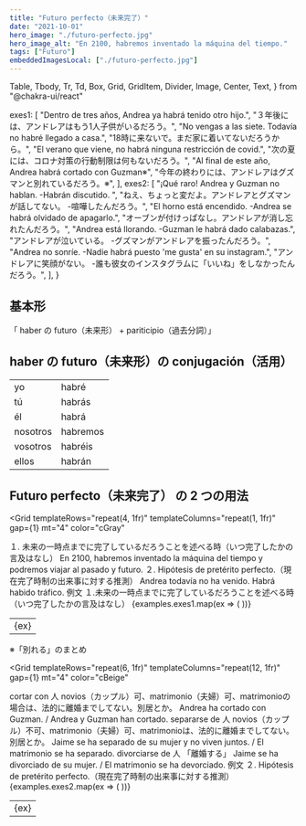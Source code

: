 ```yaml
---
title: "Futuro perfecto（未来完了）"
date: "2021-10-01"
hero_image: "./futuro-perfecto.jpg"
hero_image_alt: "En 2100, habremos inventado la máquina del tiempo."
tags: ["Futuro"]
embeddedImagesLocal: ["./futuro-perfecto.jpg"]
---
```


  Table,
  Tbody,
  Tr,
  Td,
  Box,
  Grid,
  GridItem,
  Divider,
  Image,
  Center,
  Text,
} from "@chakra-ui/react"

  exes1: [
    "Dentro de tres años, Andrea ya habrá tenido otro hijo.",
    "３年後には、アンドレアはもう1人子供がいるだろう。",
    "No vengas a las siete. Todavía no habré llegado a casa.",
    "18時に来ないで。まだ家に着いてないだろうから。",
    "El verano que viene, no habrá ninguna restricción de covid.",
    "次の夏には、コロナ対策の行動制限は何もないだろう。",
    "Al final de este año, Andrea habrá cortado con Guzman※",
    "今年の終わりには、アンドレアはグズマンと別れているだろう。※",
  ],
  exes2: [
    "¡Qué raro! Andrea y Guzman no hablan. -Habrán discutido. ",
    "ねえ、ちょっと変だよ。アンドレアとグズマンが話してない。 -喧嘩したんだろう。",
    "El horno está encendido. -Andrea se habrá olvidado de apagarlo.",
    "オーブンが付けっぱなし。アンドレアが消し忘れたんだろう。",
    "Andrea está llorando. -Guzman le habrá dado calabazas.",
    "アンドレアが泣いている。 -グズマンがアンドレアを振ったんだろう。",
    "Andrea no sonríe. -Nadie habrá puesto 'me gusta' en su instagram.",
    "アンドレアに笑顔がない。 -誰も彼女のインスタグラムに「いいね」をしなかったんだろう。",
  ],
}

<Box>
  <GatsbyImage alt="勉強してる女の子" image={getImage(props.localImages[0])} />
</Box>

## 基本形

<Box bg="cGreen" color="cBeige" p="3" mt="4" mb="8">
  「 haber の futuro（未来形） + pariticipio（過去分詞）」
</Box>

## haber の futuro（未来形）の conjugación（活用）

<Table variant="striped" colorScheme="blackAlpha" mt="3" mb="8">
  <Tbody>
    <Tr>
      <Td>yo</Td>
      <Td>
        habr<span style={{ color: "#E18C7A" }}>é</span>
      </Td>
    </Tr>
    <Tr>
      <Td>tú</Td>
      <Td>
        habr<span style={{ color: "#E18C7A" }}>ás</span>
      </Td>
    </Tr>
    <Tr>
      <Td>él</Td>
      <Td>
        habr<span style={{ color: "#E18C7A" }}>á</span>
      </Td>
    </Tr>
    <Tr>
      <Td>nosotros</Td>
      <Td>
        habr<span style={{ color: "#E18C7A" }}>emos</span>
      </Td>
    </Tr>
    <Tr>
      <Td>vosotros</Td>
      <Td>
        habr<span style={{ color: "#E18C7A" }}>éis</span>
      </Td>
    </Tr>
    <Tr>
      <Td>ellos</Td>
      <Td>
        habr<span style={{ color: "#E18C7A" }}>án</span>
      </Td>
    </Tr>
  </Tbody>
</Table>

## Futuro perfecto（未来完了） の 2 つの用法

<Grid
  templateRows="repeat(4, 1fr)"
  templateColumns="repeat(1, 1fr)"
  gap={1}
  mt="4"
  color="cGray"
>
  <GridItem rowSpan={1} colSpan={1} bg="cYellow" p="2">
    １.
    未来の一時点までに完了しているだろうことを述べる時（いつ完了したかの言及はなし）
  </GridItem>
  <GridItem rowSpan={1} colSpan={1} bg="cYellow2" p="2">
    En 2100, habremos inventado la máquina del tiempo y podremos viajar al
    pasado y futuro.
  </GridItem>
  <GridItem rowSpan={1} colSpan={1} bg="cYellow" p="2">
    ２. Hipótesis de pretérito perfecto.（現在完了時制の出来事に対する推測）
  </GridItem>
  <GridItem rowSpan={1} colSpan={1} bg="cYellow2" p="2">
    Andrea todavía no ha venido. Habrá habido tráfico.
  </GridItem>
</Grid>

<Box mt="16">
  例文
  １.未来の一時点までに完了しているだろうことを述べる時（いつ完了したかの言及はなし）
</Box>

<Table variant="striped" colorScheme="blackAlpha" mt="3" mb="8">
  <Tbody>
    {examples.exes1.map(ex => (
      <Tr key={ex}>
        <Td>{ex}</Td>
      </Tr>
    ))}
  </Tbody>
</Table>

<Box mt="12">※「別れる」のまとめ</Box>

<Grid
  templateRows="repeat(6, 1fr)"
  templateColumns="repeat(12, 1fr)"
  gap={1}
  mt="4"
  color="cBeige"
>
  <GridItem rowSpan={1} colSpan={3} bg="cRed" p="2">
    cortar con 人
  </GridItem>
  <GridItem rowSpan={1} colSpan={9} bg="cRed" p="2">
    novios（カップル）可、matrimonio（夫婦）可、matrimonioの場合は、法的に離婚までしてない。別居とか。
  </GridItem>
  <GridItem rowSpan={1} colSpan={12} bg="cRed" p="2">
    Andrea ha cortado con Guzman. / Andrea y Guzman han cortado.
  </GridItem>
  <GridItem rowSpan={1} colSpan={3} bg="cBlue2" p="2">
    separarse de 人
  </GridItem>
  <GridItem rowSpan={1} colSpan={9} bg="cBlue2" p="2">
    novios（カップル）不可、matrimonio（夫婦）可、matrimonioは、法的に離婚までしてない。別居とか。
  </GridItem>
  <GridItem rowSpan={1} colSpan={12} bg="cBlue2" p="2">
    Jaime se ha separado de su mujer y no viven juntos. / El matrimonio se ha
    separado.
  </GridItem>
  <GridItem rowSpan={1} colSpan={3} bg="cGray2" p="2">
    divorciarse de 人
  </GridItem>
  <GridItem rowSpan={1} colSpan={9} bg="cGray2" p="2">
    「離婚する」
  </GridItem>
  <GridItem rowSpan={1} colSpan={12} bg="cGray2" p="2">
    Jaime se ha divorciado de su mujer. / El matrimonio se ha devorciado.
  </GridItem>
</Grid>

<Box mt="16">
  例文 ２. Hipótesis de pretérito perfecto.（現在完了時制の出来事に対する推測）
</Box>

<Table variant="striped" colorScheme="blackAlpha" mt="3" mb="8">
  <Tbody>
    {examples.exes2.map(ex => (
      <Tr key={ex}>
        <Td>{ex}</Td>
      </Tr>
    ))}
  </Tbody>
</Table>
